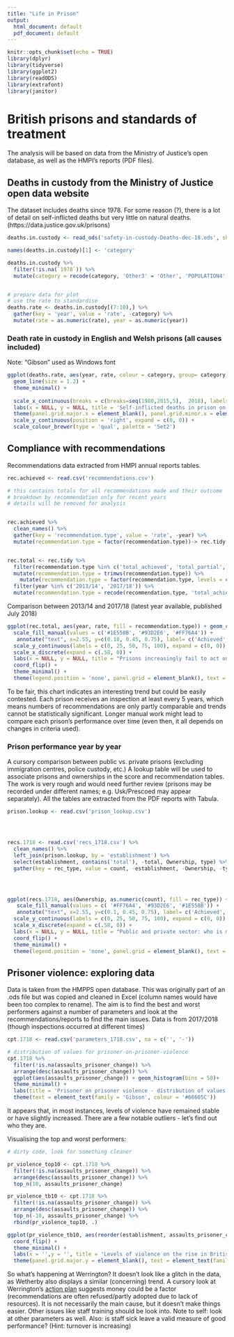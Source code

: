 ```yaml
---
title: "Life in Prison"
output:
  html_document: default
  pdf_document: default
---
```


```r
knitr::opts_chunk$set(echo = TRUE)
library(dplyr)
library(tidyverse)
library(ggplot2)
library(readODS)
library(extrafont)
library(janitor)
```

<h1>British prisons and standards of treatment</h1>
The analysis will be based on data from the Ministry of Justice's open database, as well as the HMPI's reports (PDF files).

<h2>Deaths in custody from the Ministry of Justice open data website</h2>

The dataset includes deaths since 1978. For some reason (?), there is a lot of detail on self-inflicted deaths but very little on natural deaths.
(https://data.justice.gov.uk/prisons)

```r
deaths.in.custody <- read_ods('safety-in-custody-Deaths-dec-18.ods', sheet = '1_1_Deaths_by_calendar_year', skip = 3)

names(deaths.in.custody)[1] <- 'category'

deaths.in.custody %>%
  filter(!is.na(`1978`)) %>%
  mutate(category = recode(category, 'Other3' = 'Other', 'POPULATION4' = 'Population')) -> deaths.in.custody


# prepare data for plot
# use the rate to standardise
deaths.rate <- deaths.in.custody[(7:10),] %>%
  gather(key = 'year', value = 'rate', -category) %>%
  mutate(rate = as.numeric(rate), year = as.numeric(year)) 
```


<h3>Death rate in custody in English and Welsh prisons (all causes included)</h3>
Note: "Gibson" used as Windows font

```r
ggplot(deaths.rate, aes(year, rate, colour = category, group= category)) +
  geom_line(size = 1.2) +
  theme_minimal() +
    
  scale_x_continuous(breaks = c(breaks=seq(1980,2015,5),  2018), labels = c('1980', '85', '90', '95', '2000', '05', '10', '15', '18'), limits = c(NA, 2018)) +
  labs(x = NULL, y = NULL, title = 'Self-inflicted deaths in prison on the rise in England and Wales', subtitle = 'Deaths/1,000 prisoners', caption = 'Data: Ministry of Justice') +
  theme(panel.grid.major.x = element_blank(), panel.grid.minor.x = element_blank(), legend.position = 'top', axis.ticks.x = element_line(colour = '#CCCCCC'), axis.line.x = element_line(colour = '#e6d9ce', size = .8), panel.grid.major.y = element_line(colour= '#e6d9ce'), panel.grid.minor.y = element_blank(), axis.text = element_text(colour = '#66605C'), text = element_text(family = 'Gibson', colour = '#66605C'), legend.title = element_blank(), legend.margin=margin(t = 3, unit='pt'), legend.spacing.x = unit(10, 'pt'), plot.caption = element_text(margin = margin(t = 15, unit = 'pt'))) +
  scale_y_continuous(position = 'right', expand = c(0, 0)) +
  scale_colour_brewer(type = 'qual', palette = 'Set2')
```

<h2>Compliance with recommendations</h2>
Recommendations data extracted from HMPI annual reports tables.
```r
rec.achieved <- read.csv('recommendations.csv')

# this contains totals for all recommendations made and their outcome
# breakdown by recommendation only for recent years
# details will be removed for analysis


rec.achieved %>%
  clean_names() %>%
  gather(key = 'recommendation.type', value = 'rate', -year) %>%
  mutate(recommendation.type = factor(recommendation.type))-> rec.tidy


rec.total <- rec.tidy %>%
  filter(recommendation.type %in% c('total_achieved', 'total_partial', 'total_not')) %>%
  mutate(recommendation.type = trimws(recommendation.type)) %>%
    mutate(recommendation.type = factor(recommendation.type, levels = c('total_achieved', 'total_partial', 'total_not'), ordered = TRUE)) %>%
  filter(year %in% c('2013/14', '2017/18')) %>%
  mutate(recommendation.type = recode(recommendation.type, 'total_achieved' = 'Achieved', 'total_partial' = 'Partially achieved', 'total_not' = 'Not achieved' ))
```


Comparison between 2013/14 and 2017/18 (latest year available, published July 2018)
```r
ggplot(rec.total, aes(year, rate, fill = recommendation.type)) + geom_col(position = position_fill(reverse = TRUE)) +
  scale_fill_manual(values = c('#1E558B', '#93D2E6', '#FF76A4')) +
   annotate("text", x=2.55, y=c(0.18, 0.45, 0.75), label= c('Achieved', 'Partially achieved',"Not achieved"), family = 'Gibson', colour = '#66605C') +
  scale_y_continuous(labels = c(0, 25, 50, 75, 100), expand = c(0, 0)) +
  scale_x_discrete(expand = c(.58, 0)) +
  labs(x = NULL, y = NULL, title = "Prisons increasingly fail to act on authority's recommendations", subtitle = '% of total', caption = 'Data: HMPI annual reports.\nThe count excludes recommendations that are no longer relevant.') +
  coord_flip() +
  theme_minimal() +
  theme(legend.position = 'none', panel.grid = element_blank(), text = element_text(family = 'Gibson', colour = '#66605C'), axis.ticks.x = element_line(colour= '#e6d9ce'), axis.line.y = element_line(colour = '#e6d9ce'), plot.margin = margin(t = 10, r = 10, b = 10, l = 10, unit = 'pt'), plot.subtitle = element_text(margin = margin(t = 0, r = 0, b = 20, l = 0)), plot.caption = element_text(margin = margin(t = 15, unit = 'pt')))
```

To be fair, this chart indicates an interesting trend but could be easily contested. Each prison receives an inspection at least every 5 years, which means numbers of recommendations are only partly comparable and trends cannot be statistically significant. Longer manual work might lead to compare each prison's performance over time (even then, it all depends on changes in criteria used).


<h3>Prison performance year by year</h3>

A cursory comparison between public vs. private prisons (excluding immigration centres, police custody, etc.)
A lookup table will be used to associate prisons and ownerships in the score and recommendation tables. The work is very rough and would need further review (prisons may be recorded under different names; e.g. Usk/Prescoed may appear separately).
All the tables are extracted from the PDF reports with Tabula.
```r

prison.lookup <- read.csv('prison_lookup.csv')




recs.1718 <- read.csv('recs_1718.csv') %>%
  clean_names() %>%
  left_join(prison.lookup, by = 'establishment') %>%
  select(establishment, contains('total'), -total, Ownership, type) %>%
  gather(key = rec_type, value = count, -establishment, -Ownership, -type)




ggplot(recs.1718, aes(Ownership, as.numeric(count), fill = rec_type)) + geom_col(position = 'fill') +
   scale_fill_manual(values = c( '#FF76A4', '#93D2E6', '#1E558B')) +
   annotate("text", x=2.55, y=c(0.1, 0.45, 0.75), label= c('Achieved', 'Partially achieved',"Not achieved"), family = 'Gibson', colour = '#66605C') +
  scale_y_continuous(labels = c(0, 25, 50, 75, 100), expand = c(0, 0)) +
  scale_x_discrete(expand = c(.58, 0)) +
  labs(x = NULL, y = NULL, title = "Public and private sector: who is more compliant?", subtitle = '% of total', caption = 'Data: HMPI 2017-18 report.\nThe count excludes recommendations that are no longer relevant.\nN: 14 (Private), 37 (Public)') +
  coord_flip() +
  theme_minimal() +
  theme(legend.position = 'none', panel.grid = element_blank(), text = element_text(family = 'Gibson', colour = '#66605C'), axis.ticks.x = element_line(colour= '#e6d9ce'), axis.line.y = element_line(colour = '#e6d9ce'), plot.margin = margin(t = 10, r = 10, b = 10, l = 10, unit = 'pt'), plot.subtitle = element_text(margin = margin(t = 0, r = 0, b = 20, l = 0)), plot.caption = element_text(margin = margin(t = 15, unit = 'pt')))

```


<h2>Prisoner violence: exploring data</h2>
Data is taken from the HMPPS open database. This was originally part of an .ods file but was copied and cleaned in Excel (column names would have been too complex to rename). The aim is to find the best and worst performers against a number of parameters and look at the recommendations/reports to find the main issues.
Data is from 2017/2018 (though inspections occurred at different times)
```r
cpt.1718 <- read.csv('parameters_1718.csv', na = c('', '-'))

# distribution of values for prisoner-on-prisoner-violence
cpt.1718 %>%
  filter(!is.na(assaults_prisoner_change)) %>%
  arrange(desc(assaults_prisoner_change)) %>%
  ggplot(aes(assaults_prisoner_change)) + geom_histogram(bins = 50)+
  theme_minimal() +
  labs(title = 'Prisoner on prisoner violence - distribution of values', subtitle = 'Rate/1,000 prisoners', x = '', y = 'Rate') +
  theme(text = element_text(family = 'Gibson', colour = '#66605C'))
```
It appears that, in most instances, levels of violence have remained stable or have slightly increased. There are a few notable outliers - let's find out who they are.

Visualising the top and worst performers:
```r

# dirty code, look for something cleaner

pr_violence_top10 <- cpt.1718 %>%
  filter(!is.na(assaults_prisoner_change)) %>%
  arrange(desc(assaults_prisoner_change)) %>%
  top_n(10, assaults_prisoner_change)

pr_violence_tb10 <- cpt.1718 %>%
  filter(!is.na(assaults_prisoner_change)) %>%
  arrange(desc(assaults_prisoner_change)) %>%
  top_n(-10, assaults_prisoner_change) %>%
  rbind(pr_violence_top10, .)

ggplot(pr_violence_tb10, aes(reorder(establishment, assaults_prisoner_change), assaults_prisoner_change)) + geom_col(fill = '#1E558B') +
  coord_flip() +
  theme_minimal() +
  labs(x = '',y = '', title = 'Levels of violence on the rise in British prisons', subtitle = '% change on violence rate/1,000 prisoners', caption = 'Data: HMPP Database. Change from 2016/17 to 2017/18.\nOnly the prisons with the highest % increases and decreases are included in the chart.') +
  theme(panel.grid.major.y = element_blank(), text = element_text(family = 'Gibson', colour = '#66605C'), axis.ticks.x = element_line(colour= '#e6d9ce'), axis.line.y = element_line(colour = '#e6d9ce'), plot.margin = margin(t = 10, r = 10, b = 10, l = 10, unit = 'pt'), plot.subtitle = element_text(margin = margin(t = 0, r = 0, b = 20, l = 0)), plot.caption = element_text(margin = margin(t = 15, unit = 'pt')))
```

So what's happening at Werrington? It doesn't look like a glitch in the data, as Wetherby also displays a similar (concerning) trend. A cursory look at Werrington's <a href='https://www.justice.gov.uk/downloads/contacts/hmps/prison-finder/hmyoi-werrington-action-plan.pdf' target = '_blank'>action plan</a> suggests money could be a factor (recommendations are often refused/partly adopted due to lack of resources). It is not necessarily the main cause, but it doesn't make things easier. Other issues like staff training should be look into.
Note to self: look at other parameters as well.
Also: is staff sick leave a valid measure of good performance? (Hint: turnover is increasing)
